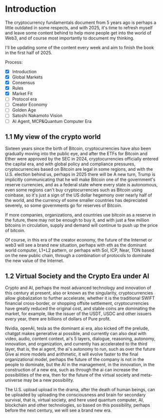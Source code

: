 # Introduction

The cryptocurrency fundamentals document from 5 years ago is perhaps a little outdated in some respects, and with 2025, it's time to refresh myself and leave some content behind to help more people get into the world of Web3, and of course most importantly to document my thinking.

I'll be updating some of the content every week and aim to finish the book in the first half of 2025.

Process:

- [x] Introduction
- [x] Global Markets
- [x] Consensus
- [x] Rules
- [x] Market Fit
- [ ] Protocol era
- [ ] Creator Economy
- [ ] Golden Age
- [ ] Satoshi Nakamoto Vision
- [ ] AI Agent, MCP&Quantum Computer Era

## 1.1 My view of the crypto world

Sixteen years since the birth of Bitcoin, cryptocurrencies have also been gradually moving into the public eye, and after the ETFs for Bitcoin and Ether were approved by the SEC in 2024, cryptocurrencies officially entered the capital era, and with global policy and compliance pressures, cryptocurrencies based on Bitcoin are legal in some regions, and with the U.S. election behind us, perhaps in 2025 there will be A new turn, Trump is implicitly communicating that he will make Bitcoin one of the government's reserve currencies, and as a federal state where every state is autonomous, even some regions can't buy cryptocurrencies such as Bitcoin using coinbase, so it's just a sign of the US dollar hegemony over nearly half of the world, and the currency of some smaller countries has depreciated severely, so some governments go for reserves of Bitcoin.

If more companies, organizations, and countries use bitcoin as a reserve in the future, there may not be enough to buy it, and with just a few million bitcoins in circulation, supply and demand will continue to push up the price of bitcoin.

Of course, in this era of the creator economy, the future of the Internet or web3 will see a brand new situation, perhaps with eth as the dominant world computer, L1+L2 pattern, or perhaps with Sol, ICP, Near, TON based on the new public chain, through a combination of protocols to dominate the new value of the Internet.

## 1.2 Virtual Society and the Crypto Era under AI

Crypto and AI, perhaps the most advanced technology and innovation of this century at present, also or known as the singularity, cryptocurrencies allow globalization to further accelerate, whether it is the traditional SWIFT financial cross-border, or shopping offsite settlement, cryptocurrencies have greatly reduced the original cost, and stable coins are dominating the market, for example, like the issuer of the USDT, USDC and other issuers every year, there are billions of dollars of Pure profit.

Nvidia, openAI, tesla as the dominant ai era, also kicked off the prelude, chatgpt makes generative ai possible, and currently can also deal with video, audio, content context, ai's 5 layers, dialogue, reasoning, autonomy, innovation, and organization, and currently has accelerated to the third layer, that is, the ai agent, the ai's autonomy to run, such as over the future Give ai more models and arithmetic, it will evolve faster to the final organizational model, perhaps the future of the company is not in the people to dominate, but the AI in the management, in the innovation, in the construction of a new era, such as through the ai can increase the possibilities of the era, then for the future of the virtual society and meta-universe may be a new possibility.

The U.S. upload upload in the drama, after the death of human beings, can be uploaded by uploading the consciousness and brain for secondary survival, that is, virtual society, and here used quantum computer, AI, blockchain and other technologies, so based on this possibility, perhaps before the next century, we will see a brand new era.
